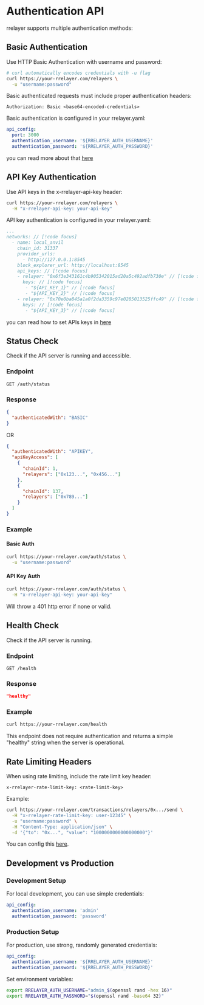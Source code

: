 # Authentication API

rrelayer supports multiple authentication methods:

## Basic Authentication

Use HTTP Basic Authentication with username and password:

```bash
# curl automatically encodes credentials with -u flag
curl https://your-rrelayer.com/relayers \
  -u "username:password"
```

Basic authenticated requests must include proper authentication headers:

```
Authorization: Basic <base64-encoded-credentials>
```

Basic authentication is configured in your rrelayer.yaml:

```yaml
api_config:
  port: 3000
  authentication_username: '${RRELAYER_AUTH_USERNAME}'
  authentication_password: '${RRELAYER_AUTH_PASSWORD}'
```

you can read more about that [here](/config/api-config)

## API Key Authentication

Use API keys in the x-rrelayer-api-key header:

```bash
curl https://your-rrelayer.com/relayers \
  -H "x-rrelayer-api-key: your-api-key"
```

API key authentication is configured in your rrelayer.yaml:

```yaml [rrelayer.yaml]
...
networks: // [!code focus]
  - name: local_anvil
    chain_id: 31337
    provider_urls:
      - http://127.0.0.1:8545
    block_explorer_url: http://localhost:8545
    api_keys: // [!code focus]
    - relayer: "0x6f3e343161c4b905342015ad20a5c492adfb730e" // [!code focus]
      keys: // [!code focus]
       - "${API_KEY_1}" // [!code focus]
       - "${API_KEY_2}" // [!code focus]
    - relayer: "0x70e0ba845a1a0f2da3359c97e0285013525ffc49" // [!code focus]
      keys: // [!code focus]
       - "${API_KEY_3}" // [!code focus]
```

you can read how to set APIs keys in [here](/config/networks/api-keys)

## Status Check

Check if the API server is running and accessible.

### Endpoint

```
GET /auth/status
```

### Response

```json
{
  "authenticatedWith": "BASIC"
}
```

OR

```json
{
  "authenticatedWith": "APIKEY",
  "apiKeyAccess": [
    {
      "chainId": 1,
      "relayers": ["0x123...", "0x456..."]
    },
    {
      "chainId": 137,
      "relayers": ["0x789..."]
    }
  ]
}
```

### Example

#### Basic Auth

```bash
curl https://your-rrelayer.com/auth/status \
  -u "username:password"
```

#### API Key Auth

```bash
curl https://your-rrelayer.com/auth/status \
  -H "x-rrelayer-api-key: your-api-key"
```

Will throw a 401 http error if none or valid.

## Health Check

Check if the API server is running.

### Endpoint

```
GET /health
```

### Response

```json
"healthy"
```

### Example

```bash
curl https://your-rrelayer.com/health
```

This endpoint does not require authentication and returns a simple "healthy" string when the server is operational.

## Rate Limiting Headers

When using rate limiting, include the rate limit key header:

```
x-rrelayer-rate-limit-key: <rate-limit-key>
```

Example:

```bash
curl https://your-rrelayer.com/transactions/relayers/0x.../send \
  -H "x-rrelayer-rate-limit-key: user-12345" \
  -u "username:password" \
  -H "Content-Type: application/json" \
  -d '{"to": "0x...", "value": "1000000000000000000"}'
```

You can config this [here](/config/rate-limits).

## Development vs Production

### Development Setup

For local development, you can use simple credentials:

```yaml
api_config:
  authentication_username: 'admin'
  authentication_password: 'password'
```

### Production Setup

For production, use strong, randomly generated credentials:

```yaml
api_config:
  authentication_username: '${RRELAYER_AUTH_USERNAME}'
  authentication_password: '${RRELAYER_AUTH_PASSWORD}'
```

Set environment variables:

```bash
export RRELAYER_AUTH_USERNAME="admin_$(openssl rand -hex 16)"
export RRELAYER_AUTH_PASSWORD="$(openssl rand -base64 32)"
```
